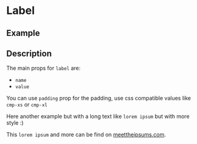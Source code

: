 

<Meta of={Stories} />

# Label

## Example

<Canvas of={Stories.Base} />

## Description

The main props for `label` are:

- `name`
- `value`

<Canvas of={Stories.Decorators} />

You can use `padding` prop for the padding, use css compatible values like
`cmp-xs` or `cmp-xl`

<Canvas of={Stories.Padding} />

Here another example but with a long text like `lorem ipsum` but with more
style :)

<Canvas of={Stories.LoremIpsum} />

This `lorem ipsum` and more can be find on
[meettheipsums.com](https://meettheipsums.com/).
